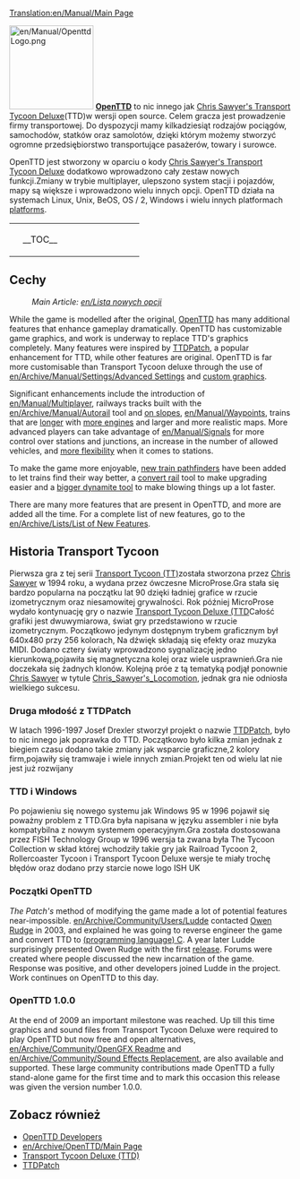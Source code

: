 [[Translation:en/Manual/Main Page]]
{{pl/Manual/Spis treści}}
{{en/Incomplete}}
{{pl/Niekompletne}}

[[File:en/Manual/OpenttdLogo.png|left|150px]]
[http://www.openttd.org/ '''OpenTTD'''] to nic innego jak [http://www.chrissawyer.com/info.htm Chris Sawyer's Transport Tycoon Deluxe](TTD)w wersji open source. Celem gracza jest prowadzenie firmy transportowej. Do dyspozycji mamy kilkadziesiąt rodzajów pociągów, samochodów, statków oraz samolotów, dzięki którym możemy stworzyć ogromne przedsiębiorstwo transportujące pasażerów, towary i surowce.


OpenTTD jest stworzony w oparciu  o kody [http://www.chrissawyer.com/info.htm Chris Sawyer's Transport Tycoon Deluxe] dodatkowo wprowadzono cały zestaw nowych funkcji.Zmiany w trybie multiplayer, ulepszono system stacji i pojazdów, mapy są większe i wprowadzono wielu innych opcji. OpenTTD działa na systemach Linux, Unix, BeOS, OS / 2, Windows i wielu innych platformach [[en/Archive/Compilation and Ports/Operating system|platforms]].

{| align="center"
|colspan=2 style="background:none; border:0px"|
|width=200 style="background:none; border:0px"| __TOC__
|style="background:none; border:0px"| [[File:en/Manual/Intro screen.png|frame|center|OpenTTD [[en/Manual/Game interface#main-window-contents|intro screen]]]]
|}

==Cechy==
:''Main Article: [[en/Lista nowych opcji]]''

While the game is modelled after the original, [http://www.openttd.org/ OpenTTD] has many additional features that enhance gameplay dramatically. OpenTTD has customizable game graphics, and work is underway to replace TTD's graphics completely. Many features were inspired by [http://www.ttdpatch.net/ TTDPatch], a popular enhancement for TTD, while other features are original. OpenTTD is far more customisable than Transport Tycoon deluxe through the use of [[en/Archive/Manual/Settings/Advanced Settings]] and [[en/Manual/NewGRF|custom graphics]].

Significant enhancements include the introduction of [[en/Manual/Multiplayer]], railways tracks built with the [[en/Archive/Manual/Autorail]] tool and [[en/Archive/Manual/Settings/Build on slopes|on slopes]], [[en/Manual/Waypoints]], trains that are [[en/Archive/Manual/Settings/Mammoth trains|longer]] with [[en/Archive/Manual/Multiheaded trains|more engines]] and larger and more realistic maps. More advanced players can take advantage of [[en/Manual/Signals]] for more control over stations and junctions, an increase in the number of allowed vehicles, and [[en/Archive/Manual/Settings/Nonuniform stations|more flexibility]] when it comes to stations.

To make the game more enjoyable, [[en/Archive/Manual/Yet Another PBS Patch|new train pathfinders]] have been added to let trains find their way better, a [[en/Manual/Convert rail|convert rail]] tool to make upgrading easier and a [[en/Archive/Manual/Settings/Extra dynamite|bigger dynamite tool]] to make blowing things up a lot faster.

There are many more features that are present in OpenTTD, and more are added all the time. For a complete list of new features, go to the [[en/Archive/Lists/List of New Features]].

==Historia Transport Tycoon==
Pierwsza gra z tej serii [http://pl.wikipedia.org/wiki/Transport_Tycoon  Transport Tycoon (TT)]została stworzona przez [http://www.chrissawyer.com/ Chris Sawyer] w 1994 roku, a wydana przez ówczesne MicroProse.Gra stała się bardzo popularna na początku lat 90 dzięki ładniej grafice w rzucie izometrycznym oraz niesamowitej grywalności. Rok później MicroProse wydało kontynuację gry o nazwie [http://pl.wikipedia.org/wiki/Transport_Tycoon_Deluxe Transport Tycoon Deluxe (TTD]Całość grafiki jest dwuwymiarowa, świat gry przedstawiono w rzucie izometrycznym. Początkowo jedynym dostępnym trybem graficznym był 640x480 przy 256 kolorach, Na dźwięk składają się efekty oraz muzyka MIDI.
Dodano  cztery światy wprowadzono sygnalizację jedno kierunkową,pojawiła się magnetyczna kolej oraz wiele usprawnień.Gra nie doczekała się żadnych klonów. Kolejną próe z tą tematyką podjął ponownie [http://www.chrissawyer.com/ Chris Sawyer] w tytule [http://pl.wikipedia.org/wiki/Chris_Sawyer's_Locomotion Chris_Sawyer's_Locomotion], jednak gra nie odniosła wielkiego sukcesu.

===Druga młodość z TTDPatch===
W latach 1996-1997 Josef Drexler stworzył projekt o nazwie [http://www.ttdpatch.net/ TTDPatch], było to nic innego jak poprawka do TTD. Początkowo było kilka zmian jednak z biegiem czasu dodano takie zmiany jak wsparcie graficzne,2 kolory firm,pojawiły się tramwaje i wiele innych zmian.Projekt ten od wielu lat nie jest już rozwijany

===TTD i Windows===
Po pojawieniu się nowego systemu jak Windows 95 w 1996 pojawił się poważny problem z TTD.Gra była napisana w języku assembler i nie była kompatybilna z nowym systemem operacyjnym.Gra została dostosowana przez FISH Technology Group w 1996 wersja ta zwana była The Tycoon Collection w skład której wchodziły takie gry jak Railroad Tycoon 2, Rollercoaster Tycoon i Transport Tycoon Deluxe wersje te miały trochę błędów oraz dodano przy starcie nowe logo ISH UK

===Początki OpenTTD===
''The Patch's'' method of modifying the game made a lot of potential features near-impossible. [[en/Archive/Community/Users/Ludde]] contacted [http://www.tt-forums.net/ Owen Rudge] in 2003, and explained he was going to reverse engineer the game and convert TTD to [https://www.wikipedia.org/wiki/C (programming language) C]. A year later Ludde surprisingly presented Owen Rudge with the first [https://www.wikipedia.org/wiki/Software_release release]. Forums were created where people discussed the new incarnation of the game. Response was positive, and other developers joined Ludde in the project. Work continues on OpenTTD to this day.

===OpenTTD 1.0.0===
At the end of 2009 an important milestone was reached. Up till this time graphics and sound files from Transport Tycoon Deluxe were required to play OpenTTD but now free and open alternatives, [[en/Archive/Community/OpenGFX Readme]] and [[en/Archive/Community/Sound Effects Replacement]], are also available and supported. These large community contributions made OpenTTD a fully stand-alone game for the first time and to mark this occasion this release was given the version number 1.0.0.

==Zobacz również==
*[[en/Archive/Community/Developers|OpenTTD Developers]]
*[[en/Archive/OpenTTD/Main Page]]
*[https://www.wikipedia.org/wiki/Transport_Tycoon Transport Tycoon Deluxe (TTD)]
*[http://www.ttdpatch.net/ TTDPatch]